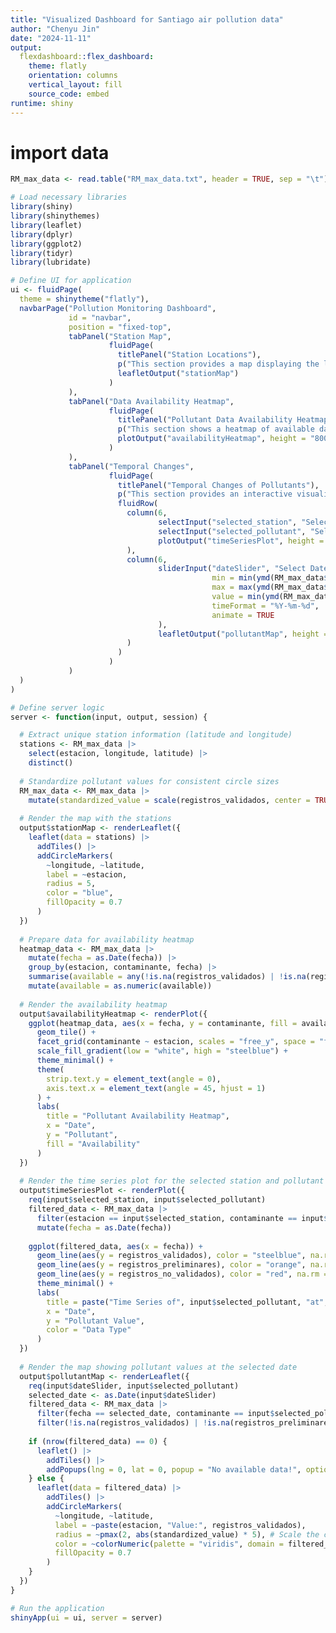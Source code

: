 ```yaml
---
title: "Visualized Dashboard for Santiago air pollution data"
author: "Chenyu Jin"
date: "2024-11-11"
output: 
  flexdashboard::flex_dashboard:
    theme: flatly
    orientation: columns
    vertical_layout: fill
    source_code: embed
runtime: shiny
---
```


# import data

```r
RM_max_data <- read.table("RM_max_data.txt", header = TRUE, sep = "\t")
```

```r
# Load necessary libraries
library(shiny)
library(shinythemes)
library(leaflet)
library(dplyr)
library(ggplot2)
library(tidyr)
library(lubridate)

# Define UI for application
ui <- fluidPage(
  theme = shinytheme("flatly"),
  navbarPage("Pollution Monitoring Dashboard",
             id = "navbar",
             position = "fixed-top",
             tabPanel("Station Map",
                      fluidPage(
                        titlePanel("Station Locations"),
                        p("This section provides a map displaying the locations of the 13 monitoring stations in the RM_max_data dataset."),
                        leafletOutput("stationMap")
                      )
             ),
             tabPanel("Data Availability Heatmap",
                      fluidPage(
                        titlePanel("Pollutant Data Availability Heatmap"),
                        p("This section shows a heatmap of available data for each pollutant across stations over time, allowing users to easily see when data is available for each pollutant at each station."),
                        plotOutput("availabilityHeatmap", height = "800px", width = "1000px")
                      )
             ),
             tabPanel("Temporal Changes",
                      fluidPage(
                        titlePanel("Temporal Changes of Pollutants"),
                        p("This section provides an interactive visualization of the temporal changes of pollutants at selected stations."),
                        fluidRow(
                          column(6,
                                 selectInput("selected_station", "Select Station:", choices = unique(RM_max_data$estacion)),
                                 selectInput("selected_pollutant", "Select Pollutant:", choices = unique(RM_max_data$contaminante)),
                                 plotOutput("timeSeriesPlot", height = "400px", width = "600px")
                          ),
                          column(6,
                                 sliderInput("dateSlider", "Select Date:", 
                                             min = min(ymd(RM_max_data$fecha)), 
                                             max = max(ymd(RM_max_data$fecha)), 
                                             value = min(ymd(RM_max_data$fecha)), 
                                             timeFormat = "%Y-%m-%d",
                                             animate = TRUE
                                 ),
                                 leafletOutput("pollutantMap", height = "400px", width = "600px")
                          )
                        )
                      )
             )
  )
)

# Define server logic
server <- function(input, output, session) {

  # Extract unique station information (latitude and longitude)
  stations <- RM_max_data |>
    select(estacion, longitude, latitude) |>
    distinct()
  
  # Standardize pollutant values for consistent circle sizes
  RM_max_data <- RM_max_data |>
    mutate(standardized_value = scale(registros_validados, center = TRUE, scale = TRUE))
  
  # Render the map with the stations
  output$stationMap <- renderLeaflet({
    leaflet(data = stations) |>
      addTiles() |>
      addCircleMarkers(
        ~longitude, ~latitude,
        label = ~estacion,
        radius = 5,
        color = "blue",
        fillOpacity = 0.7
      )
  })
  
  # Prepare data for availability heatmap
  heatmap_data <- RM_max_data |>
    mutate(fecha = as.Date(fecha)) |>
    group_by(estacion, contaminante, fecha) |>
    summarise(available = any(!is.na(registros_validados) | !is.na(registros_preliminares) | !is.na(registros_no_validados)), .groups = 'drop') |>
    mutate(available = as.numeric(available))
  
  # Render the availability heatmap
  output$availabilityHeatmap <- renderPlot({
    ggplot(heatmap_data, aes(x = fecha, y = contaminante, fill = available)) +
      geom_tile() +
      facet_grid(contaminante ~ estacion, scales = "free_y", space = "free_y") +
      scale_fill_gradient(low = "white", high = "steelblue") +
      theme_minimal() +
      theme(
        strip.text.y = element_text(angle = 0),
        axis.text.x = element_text(angle = 45, hjust = 1)
      ) +
      labs(
        title = "Pollutant Availability Heatmap",
        x = "Date",
        y = "Pollutant",
        fill = "Availability"
      )
  })
  
  # Render the time series plot for the selected station and pollutant
  output$timeSeriesPlot <- renderPlot({
    req(input$selected_station, input$selected_pollutant)
    filtered_data <- RM_max_data |>
      filter(estacion == input$selected_station, contaminante == input$selected_pollutant) |>
      mutate(fecha = as.Date(fecha))
    
    ggplot(filtered_data, aes(x = fecha)) +
      geom_line(aes(y = registros_validados), color = "steelblue", na.rm = TRUE) +
      geom_line(aes(y = registros_preliminares), color = "orange", na.rm = TRUE) +
      geom_line(aes(y = registros_no_validados), color = "red", na.rm = TRUE) +
      theme_minimal() +
      labs(
        title = paste("Time Series of", input$selected_pollutant, "at", input$selected_station),
        x = "Date",
        y = "Pollutant Value",
        color = "Data Type"
      )
  })
  
  # Render the map showing pollutant values at the selected date
  output$pollutantMap <- renderLeaflet({
    req(input$dateSlider, input$selected_pollutant)
    selected_date <- as.Date(input$dateSlider)
    filtered_data <- RM_max_data |>
      filter(fecha == selected_date, contaminante == input$selected_pollutant) |>
      filter(!is.na(registros_validados) | !is.na(registros_preliminares) | !is.na(registros_no_validados))
    
    if (nrow(filtered_data) == 0) {
      leaflet() |>
        addTiles() |>
        addPopups(lng = 0, lat = 0, popup = "No available data!", options = popupOptions(closeButton = FALSE))
    } else {
      leaflet(data = filtered_data) |>
        addTiles() |>
        addCircleMarkers(
          ~longitude, ~latitude,
          label = ~paste(estacion, "Value:", registros_validados),
          radius = ~pmax(2, abs(standardized_value) * 5), # Scale the circle size based on standardized pollutant value
          color = ~colorNumeric(palette = "viridis", domain = filtered_data$registros_validados)(registros_validados),
          fillOpacity = 0.7
        )
    }
  })
}
```

```r
# Run the application 
shinyApp(ui = ui, server = server)
```

